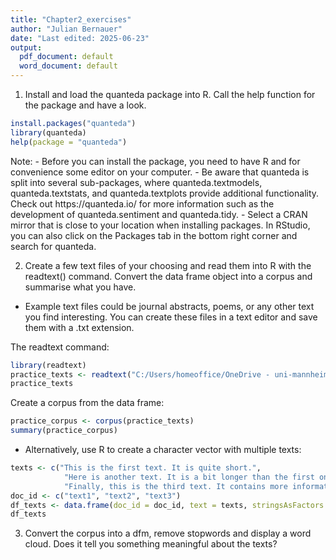 ```yaml
---
title: "Chapter2_exercises"
author: "Julian Bernauer"
date: "Last edited: 2025-06-23"
output:
  pdf_document: default
  word_document: default
---
```



1. Install and load the quanteda package into R. Call the help function for the package
and have a look.

```r
install.packages("quanteda")   
library(quanteda)
help(package = "quanteda")  
```

Note:
- Before you can install the package, you need to have R and for convenience some editor on your computer.
- Be aware that quanteda is split into several sub-packages, where quanteda.textmodels, quanteda.textstats, and quanteda.textplots provide additional functionality. Check out https://quanteda.io/ for more information such as the development of quanteda.sentiment and quanteda.tidy. 
- Select a CRAN mirror that is close to your location when installing packages. In RStudio, you can also click on the Packages tab in the bottom right corner and search for quanteda.


2. Create a few text files of your choosing and read them into R with the readtext()
command. Convert the data frame object into a corpus and summarise what you have.

- Example text files could be journal abstracts, poems, or any other text you find interesting. You can create these files in a text editor and save them with a .txt extension.

The readtext command: 

```r
library(readtext)
practice_texts <- readtext("C:/Users/homeoffice/OneDrive - uni-mannheim.de/SAGE-QTAUR/SAGE-QTAUR/Data/chapter1/exercise1_2/", encoding = "UTF8")
practice_texts
```

Create a corpus from the data frame:
```r
practice_corpus <- corpus(practice_texts)
summary(practice_corpus)
```

- Alternatively, use R to create a character vector with multiple texts: 

```r
texts <- c("This is the first text. It is quite short.",
            "Here is another text. It is a bit longer than the first one.",
            "Finally, this is the third text. It contains more information and is the longest of all three.")
doc_id <- c("text1", "text2", "text3")
df_texts <- data.frame(doc_id = doc_id, text = texts, stringsAsFactors = FALSE)
df_texts
```

3. Convert the corpus into a dfm, remove stopwords and display a word cloud. Does it tell
you something meaningful about the texts?


